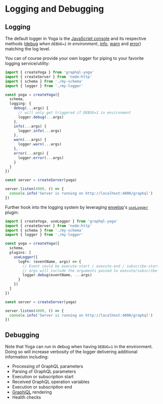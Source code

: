 # Logging and Debugging

## Logging

The default logger in Yoga is the [JavaScript console](https://developer.mozilla.org/en-US/docs/Web/API/console) and its respective methods ([debug](https://developer.mozilla.org/en-US/docs/Web/API/console/debug) _when `DEBUG=1` in environment_, [info](https://developer.mozilla.org/en-US/docs/Web/API/console/info), [warn](https://developer.mozilla.org/en-US/docs/Web/API/console/warn) and [error](https://developer.mozilla.org/en-US/docs/Web/API/console/error)) matching the log level.

You can of course provide your own logger for piping to your favorite logging service/utility:

```ts
import { createYoga } from 'graphql-yoga'
import { createServer } from 'node:http'
import { schema } from './my-schema'
import { logger } from './my-logger'

const yoga = createYoga({
  schema,
  logging: {
    debug(...args) {
      // will only get triggered if DEBUG=1 in environment
      logger.debug(...args)
    },
    info(...args) {
      logger.info(...args)
    },
    warn(...args) {
      logger.warn(...args)
    },
    error(...args) {
      logger.error(...args)
    }
  }
})

const server = createServer(yoga)

server.listen(4000, () => {
  console.info('Server is running on http://localhost:4000/graphql')
})
```

Further hook into the logging system by leveraging [envelop](https://www.envelop.dev/plugins/use-logger)'s [`useLogger`](https://www.envelop.dev/plugins/use-logger) plugin:

```ts
import { createYoga, useLogger } from 'graphql-yoga'
import { createServer } from 'node:http'
import { schema } from './my-schema'
import { logger } from './my-logger'

const yoga = createYoga({
  schema,
  plugins: [
    useLogger({
      logFn: (eventName, args) => {
        // Event could be execute-start / execute-end / subscribe-start / subscribe-end / etc.
        // args will include the arguments passed to execute/subscribe (in case of "start" event) and additional result in case of "end" event.
        logger.debug(eventName, ...args)
      }
    })
  ]
})

const server = createServer(yoga)

server.listen(4000, () => {
  console.info('Server is running on http://localhost:4000/graphql')
})
```

## Debugging

Note that Yoga can run in debug when having `DEBUG=1` in the environment. Doing so will increase verbosity of the logger delivering additional information including:

- Processing of GraphQL parameters
- Parsing of GraphQL parameters
- Execution or subscription start
- Received GraphQL operation variables
- Execution or subscription end
- [GraphiQL](https://github.com/graphql/graphiql) rendering
- Health checks
